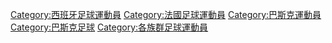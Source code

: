 [[Category:西班牙足球運動員|Category:西班牙足球運動員]]
[[Category:法國足球運動員|Category:法國足球運動員]]
[[Category:巴斯克運動員|Category:巴斯克運動員]]
[[Category:巴斯克足球|Category:巴斯克足球]]
[[Category:各族群足球運動員|Category:各族群足球運動員]]